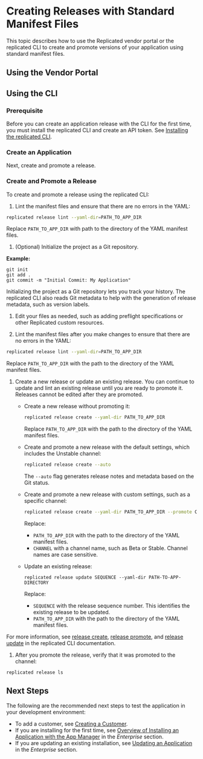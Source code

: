 
# Creating Releases with Standard Manifest Files

This topic describes how to use the Replicated vendor portal or the replicated CLI to create and promote versions of your application using standard manifest files.

<RepositoryCicdNote/>

## Using the Vendor Portal

<CreateReleaseUi/>

## Using the CLI

### Prerequisite

Before you can create an application release with the CLI for the first time, you must install the replicated CLI and create an API token. See [Installing the replicated CLI](/reference/replicated-cli-installing).

### Create an Application

<CreateNewAppCli/>

Next, create and promote a release. 

### Create and Promote a Release

To create and promote a release using the replicated CLI:

1. Lint the manifest files and ensure that there are no errors in the YAML:

  ```bash
  replicated release lint --yaml-dir=PATH_TO_APP_DIR
  ```

  Replace `PATH_TO_APP_DIR` with path to the directory of the YAML manifest files.

1. (Optional) Initialize the project as a Git repository.

  **Example:**

  ```
  git init
  git add .
  git commit -m "Initial Commit: My Application"
  ```
  
  Initializing the project as a Git repository lets you track your history. The replicated CLI also reads Git metadata to help with the generation of release metadata, such as version labels.

1. Edit your files as needed, such as adding preflight specifications or other Replicated custom resources.

1. Lint the manifest files after you make changes to ensure that there are no errors in the YAML:

  ```bash
  replicated release lint --yaml-dir=PATH_TO_APP_DIR
  ```

  Replace `PATH_TO_APP_DIR` with the path to the directory of the YAML manifest files.

1. Create a new release or update an existing release. You can continue to update and lint an existing release until you are ready to promote it. Releases cannot be edited after they are promoted.

    - Create a new release without promoting it:

      ```bash
      replicated release create --yaml-dir PATH_TO_APP_DIR
      ```
      Replace `PATH_TO_APP_DIR` with the path to the directory of the YAML manifest files.

    - Create and promote a new release with the default settings, which includes the Unstable channel:

      ```bash
      replicated release create --auto
      ```

      The `--auto` flag generates release notes and metadata based on the Git status.
  
    - Create and promote a new release with custom settings, such as a specific channel:

      ```bash
      replicated release create --yaml-dir PATH_TO_APP_DIR --promote CHANNEL
      ```

      Replace:

      - `PATH_TO_APP_DIR` with the path to the directory of the YAML manifest files.
      - `CHANNEL` with a channel name, such as Beta or Stable. Channel names are case sensitive.

    - Update an existing release:
      ```
      replicated release update SEQUENCE --yaml-dir PATH-TO-APP-DIRECTORY
      ```

      Replace:
      
      -  `SEQUENCE` with the release sequence number. This identifies the existing release to be updated.
      -  `PATH_TO_APP_DIR` with the path to the directory of the YAML manifest files.
     
  For more information, see [release create](/reference/replicated-cli-release-create), [release promote](/reference/replicated-cli-release-promote), and [release update](../reference/replicated-cli-release-update) in the replicated CLI documentation.

1. After you promote the release, verify that it was promoted to the channel:

  ```
  replicated release ls
  ```
  
## Next Steps

The following are the recommended next steps to test the application in your development environment:

- To add a customer, see [Creating a Customer](creating-a-customer).
- If you are installing for the first time, see [Overview of Installing an Application with the App Manager](/enterprise/installing-overview) in the _Enterprise_ section. 
- If you are updating an existing installation, see [Updating an Application](../enterprise/updating-apps) in the _Enterprise_ section.
